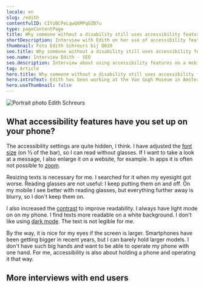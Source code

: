 ```yaml
---
locale: en
slug: /edith
contentfulID: CIYzBCPeLqwQ6MPqOZB7u
type: pageContentPage
title: Why someone without a disability still uses accessibility features
shortDescription: Interview with Edith on her use of accessibility features on her mobile phone.
thumbnail: Foto Edith Schreurs bij Q020
seo.title: Why someone without a disability still uses accessibility features
seo.name: Interview Edith - SEO
seo.description: Interview about using accessibility features on a mobile phone with someone who hasn't got an impairment.
tag: Article
hero.title: Why someone without a disability still uses accessibility features
hero.introText: Edith has been working at the Van Gogh Museum in Amsterdam for more than 15 years. As a web manager, she is involved in, among other things, the accessibility of the museum website. Edith will not be seen as a disabled person. But now that she is getting older, she does need reading glasses. However, she doesn't want to wear them all the time. So that's why she adjusted the text size on her mobile, an iPhone SE 2020. The letters are larger than normal.
hero.useThumbnail: false
---
```


<Hero
  title="Why someone without a disability still uses accessibility features"
  introText="Edith has been working at the Van Gogh Museum in Amsterdam for more than 15 years. As a web manager, she is involved in, among other things, the accessibility of the museum website. Edith will not be seen as a disabled person. But now that she is getting older, she does need reading glasses. However, she doesn't want to wear them all the time. So that's why she adjusted the text size on her mobile, an iPhone SE 2020. The letters are larger than normal."
/>

<Image src="/img/light/Portretfoto Edith Schreurs van het Van Gogh Museum - Foto Maurice Haak, Q42.jpg" alt="Portrait photo Edith Schreurs"/>

## What accessibility features have you set up on your phone?

The accessibility settings are quite hidden, I think. I have adjusted the [font size](/en/stats/font-size) (on ⅓ of the bar), so I can read without glasses. If I want to take a look at a message, I also enlarge it on a website, for example. In apps it is often not possible to [zoom](/en/stats/zoom).

Resizing texts is necessary for me. I searched for it when my eyesight got worse. Reading glasses are not useful: I keep putting them on and off. On my mobile I see better with reading glasses, but everything further away is blurry, so I don't keep them on.

I also increased the [contrast](/en/stats/colour-contrast) to improve readability. I always have light mode on on my phone. I find texts more readable on a white background. I don't like using [dark mode](/en/stats/dark-mode). The text is not legible for me.

By the way, it is nice for my eyes if the screen is larger. Smartphones have been getting bigger in recent years, but I can barely hold larger models. I don't have such big hands and want to be able to operate my phone with one hand. For me, accessibility is also about holding a phone and operating it that way.

## More interviews with end users

<TwoColumnBlock>
  <LeftColumn>
    <ColumnRow>
      <Quote
        quote="How many hours a day I use my phone? How many hours do you use your eyes?"
        name="Jesse"
        imageSrc="/img/light/Jesse.png"
        alt="Photo Jesse"
        linkLabel="Read the interview with Jesse"
        url="/en/articles/jesse"
      />
    </ColumnRow>
    <ColumnRow>
      <Quote
        quote="I’m not disabled, the world disables me."
        name="Darice"
        imageSrc="/img/light/Interview met dove eindgebruiken over inzetten van toegankelijkheid in mobiele apps.jpg"
        alt="Photo Darice"
        linkLabel="Read the interview with Darice"
        url="/en/articles/darice"
      />
    </ColumnRow>
    <ColumnRow>
      <Quote
        quote="My iPhone is my third eye."
        name="Jeroen"
        imageSrc="/img/light/Blinde app gebruiker Jeroen.jpg"
        alt="Jeroen - Asset"
        linkLabel="Read the interview with Jeroen"
        url="/en/articles/jeroen"
      />
    </ColumnRow>
  </LeftColumn>
  <RightColumn>
    <ColumnRow>
      <Quote
        quote="I try to reduce overstimulation on my mobile phone."
        name="Colinda"
        imageSrc="/img/light/colinda.jpg"
        alt="Colinda"
        linkLabel="Read the interview with Colinda"
        url="/en/articles/colinda"
      />
    </ColumnRow>
    <ColumnRow>
      <Quote
        quote="Accessibility features could also be aesthetically pleasing."
        name="Onno"
        imageSrc="/img/light/Interview met slechtziende gebruiker over mobiele applicaties op telefoons.jpg"
        alt="Photo Onno"
        linkLabel="Read the interview with Onno"
        url="/en/articles/onno"
      />
    </ColumnRow>
    <ColumnRow>
      <Quote
        quote="Resizing texts is a necessity for me. "
        name="Edith"
        imageSrc="/img/light/Edith-s.jpg"
        alt="Picture of Edith"
        linkLabel="Read the interview with Edith"
        url="/en/articles/edith"
      />
    </ColumnRow>
  </RightColumn>
</TwoColumnBlock>